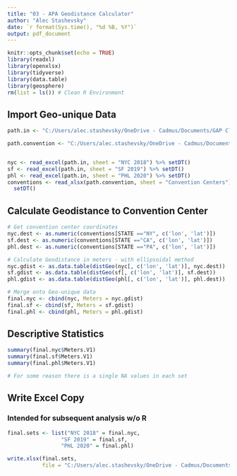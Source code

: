 ```yaml
---
title: "03 - APA Geodistance Calculator"
author: "Alec Stashevsky"
date: `r format(Sys.time(), "%d %B, %Y")`
output: pdf_document
---
```


```r
knitr::opts_chunk$set(echo = TRUE)
library(readxl)
library(openxlsx)
library(tidyverse)
library(data.table)
library(geosphere)
rm(list = ls()) # Clean R Environment
```

## Import Geo-unique Data
```r
path.in <- "C:/Users/alec.stashevsky/OneDrive - Cadmus/Documents/GAP Climate Research/GeoData/APA Geo-Unqiue Frequency Data.xlsx"

path.convention <- "C:/Users/alec.stashevsky/OneDrive - Cadmus/Documents/GAP Climate Research/GeoData/APA GeoData.xlsx"


nyc <- read_excel(path.in, sheet = "NYC 2018") %>% setDT()
sf <- read_excel(path.in, sheet = "SF 2019") %>% setDT()
phl <- read_excel(path.in, sheet = "PHL 2020") %>% setDT()
conventions <- read_xlsx(path.convention, sheet = "Convention Centers") %>%
  setDT()
```


## Calculate Geodistance to Convention Center
```r
# Get convention center coordinates
nyc.dest <- as.numeric(conventions[STATE =="NY", c('lon', 'lat')])
sf.dest <- as.numeric(conventions[STATE =="CA", c('lon', 'lat')])
phl.dest <- as.numeric(conventions[STATE =="PA", c('lon', 'lat')])

# Calculate Geodistance in meters - with ellipsoidal method
nyc.gdist <- as.data.table(distGeo(nyc[, c('lon', 'lat')], nyc.dest))
sf.gdist <- as.data.table(distGeo(sf[, c('lon', 'lat')], sf.dest))
phl.gdist <- as.data.table(distGeo(phl[, c('lon', 'lat')], phl.dest))

# Merge onto Geo-unique data
final.nyc <- cbind(nyc, Meters = nyc.gdist)
final.sf <- cbind(sf, Meters = sf.gdist)
final.phl <- cbind(phl, Meters = phl.gdist)
```

## Descriptive Statistics
```r
summary(final.nyc$Meters.V1)
summary(final.sf$Meters.V1)
summary(final.phl$Meters.V1)

# For some reason there is a single NA values in each set
```

## Write Excel Copy
### Intended for subsequent analysis w/o R
```r
final.sets <- list("NYC 2018" = final.nyc,
                 "SF 2019" = final.sf,
                 "PHL 2020" = final.phl)

write.xlsx(final.sets,
           file = "C:/Users/alec.stashevsky/OneDrive - Cadmus/Documents/GAP Climate Research/GeoData/APA Geodistance Data.xlsx")
```